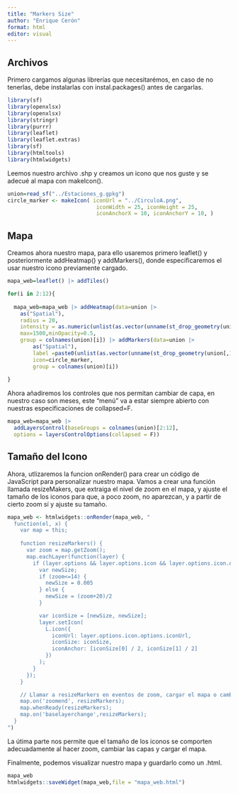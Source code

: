 ```yaml
---
title: "Markers Size"
author: "Enrique Cerón"
format: html
editor: visual
---
```


## Archivos

Primero cargamos algunas librerías que necesitarémos, en caso de no tenerlas, debe instalarlas con instal.packages() antes de cargarlas.

```r
library(sf)
library(openxlsx)
library(openxlsx)
library(stringr)
library(purrr)
library(leaflet)
library(leaflet.extras)
library(sf)
library(htmltools)
library(htmlwidgets)
```

Leemos nuestro archivo .shp y creamos un icono que nos guste y se adecué al mapa con makeIcon().

```r
union=read_sf("../Estaciones_g.gpkg")
circle_marker <- makeIcon( iconUrl = "../CirculoA.png", 
                            iconWidth = 25, iconHeight = 25,
                            iconAnchorX = 10, iconAnchorY = 10, )
```

## Mapa

Creamos ahora nuestro mapa, para ello usaremos primero leaflet() y posteriormente addHeatmap() y addMarkers(), donde especificaremos el usar nuestro icono previamente cargado.

```r
mapa_web=leaflet() |> addTiles()

for(i in 2:12){
  
  mapa_web=mapa_web |> addHeatmap(data=union |> 
    as("Spatial"),
    radius = 20,
    intensity = as.numeric(unlist(as.vector(unname(st_drop_geometry(union[,i]))))),
    max=1500,minOpacity=0.5,
    group = colnames(union)[i]) |> addMarkers(data=union |> 
        as("Spatial"),
        label =paste0(unlist(as.vector(unname(st_drop_geometry(union[,1]))))," : ",as.numeric(unlist(as.vector(unname(st_drop_geometry(union[,i])))))," usuarios"),
        icon=circle_marker,
        group = colnames(union)[i])
  
}

```

Ahora añadiremos los controles que nos permitan cambiar de capa, en nuestro caso son meses, este "menú" va a estar siempre abierto con nuestras especificaciones de collapsed=F.

```r
mapa_web=mapa_web |> 
  addLayersControl(baseGroups = colnames(union)[2:12],
  options = layersControlOptions(collapsed = F))
```

## Tamaño del Icono

Ahora, utlizaremos la funcion onRender() para crear un código de JavaScript para personalizar nuestro mapa. Vamos a crear una función llamada resizeMakers, que extraiga el nivel de zoom en el mapa, y ajuste el tamaño de los iconos para que, a poco zoom, no aparezcan, y a partir de cierto zoom sí y ajuste su tamaño.

```r
mapa_web <- htmlwidgets::onRender(mapa_web, "
  function(el, x) {
    var map = this;
    
    function resizeMarkers() {
      var zoom = map.getZoom();
      map.eachLayer(function(layer) {
        if (layer.options && layer.options.icon && layer.options.icon.options) {
          var newSize;
          if (zoom<=14) {
            newSize = 0.005
          } else {
            newSize = (zoom+20)/2
          }

          var iconSize = [newSize, newSize];
          layer.setIcon(
            L.icon({
              iconUrl: layer.options.icon.options.iconUrl,
              iconSize: iconSize,
              iconAnchor: [iconSize[0] / 2, iconSize[1] / 2]
            })
          );
        }
      });
    }

    // Llamar a resizeMarkers en eventos de zoom, cargar el mapa o cambiar la capa
    map.on('zoomend', resizeMarkers);
    map.whenReady(resizeMarkers);
    map.on('baselayerchange',resizeMarkers);
  }
")
```

La útima parte nos permite que el tamaño de los iconos se comporten adecuadamente al hacer zoom, cambiar las capas y cargar el mapa.

Finalmente, podemos visualizar nuestro mapa y guardarlo como un .html.

```r
mapa_web
htmlwidgets::saveWidget(mapa_web,file = "mapa_web.html")
```
